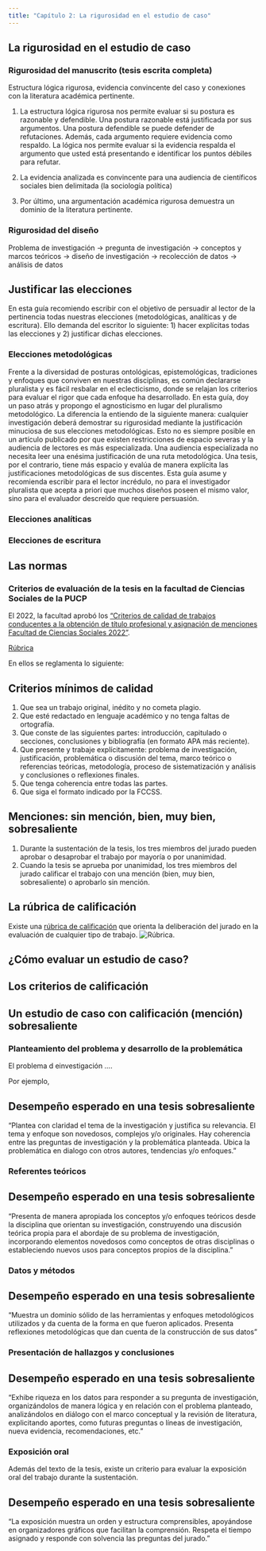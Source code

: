 ```yaml
---
title: "Capítulo 2: La rigurosidad en el estudio de caso"
---
```


## La rigurosidad en el estudio de caso

### Rigurosidad del manuscrito (tesis escrita completa)

Estructura lógica rigurosa, evidencia convincente del caso y conexiones con la literatura académica pertinente.

1.  La estructura lógica rigurosa nos permite evaluar si su postura es razonable y defendible. Una postura razonable está justificada por sus argumentos. Una postura defendible se puede defender de refutaciones. Además, cada argumento requiere evidencia como respaldo. La lógica nos permite evaluar si la evidencia respalda el argumento que usted está presentando e identificar los puntos débiles para refutar.

2.  La evidencia analizada es convincente para una audiencia de científicos sociales bien delimitada (la sociología política)

3.  Por último, una argumentación académica rigurosa demuestra un dominio de la literatura pertinente.

### Rigurosidad del diseño

Problema de investigación → pregunta de investigación → conceptos y marcos teóricos → diseño de investigación → recolección de datos → análisis de datos

## Justificar las elecciones

En esta guía recomiendo escribir con el objetivo de persuadir al lector de la pertinencia todas nuestras elecciones (metodológicas, analíticas y de escritura). Ello demanda del escritor lo siguiente: 1) hacer explícitas todas las elecciones y 2) justificar dichas elecciones.

### Elecciones metodológicas

Frente a la diversidad de posturas ontológicas, epistemológicas, tradiciones y enfoques que conviven en nuestras disciplinas, es común declararse pluralista y es fácil resbalar en el eclecticismo, donde se relajan los criterios para evaluar el rigor que cada enfoque ha desarrollado. En esta guía, doy un paso atrás y propongo el agnosticismo en lugar del pluralismo metodológico. La diferencia la entiendo de la siguiente manera: cualquier investigación deberá demostrar su rigurosidad mediante la justificación minuciosa de sus elecciones metodológicas. Esto no es siempre posible en un artículo publicado por que existen restricciones de espacio severas y la audiencia de lectores es más especializada. Una audiencia especializada no necesita leer una enésima justificación de una ruta metodológica. Una tesis, por el contrario, tiene más espacio y evalúa de manera explícita las justificaciones metodológicas de sus discentes. Esta guía asume y recomienda escribir para el lector incrédulo, no para el investigador pluralista que acepta a priori que muchos diseños poseen el mismo valor, sino para el evaluador descreído que requiere persuasión.

### Elecciones analíticas

### Elecciones de escritura

## Las normas

### Criterios de evaluación de la tesis en la facultad de Ciencias Sociales de la PUCP

El 2022, la facultad aprobó los ["Criterios de calidad de trabajos conducentes a la obtención de título profesional y asignación de menciones Facultad de Ciencias Sociales 2022"](https://facultad.pucp.edu.pe/ciencias-sociales/wp-content/uploads/2022/07/InformacionEstudiantes-CriteriosCalidadTrabajosConducentesTitulacion-FCCSS.pdf#:~:text=Criterios%20m%C3%ADnimos%20de%20calidad%20para%20trabajos%20conducentes%20a,conclusiones%20y%20bibliograf%C3%ADa%20%28en%20formato%20APA%20m%C3%A1s%20reciente%29.). 

[Rúbrica](/resource/rubrica.qmd#tbl-rubrica)

En ellos se reglamenta lo siguiente:

::: {.callout-note collapse="true" icon="false"}
## Criterios mínimos de calidad

1.  Que sea un trabajo original, inédito y no cometa plagio.
2.  Que esté redactado en lenguaje académico y no tenga faltas de ortografía.
3.  Que conste de las siguientes partes: introducción, capitulado o secciones, conclusiones y bibliografía (en formato APA más reciente).
4.  Que presente y trabaje explícitamente: problema de investigación, justificación, problemática o discusión del tema, marco teórico o referencias teóricas, metodología, proceso de sistematización y análisis y conclusiones o reflexiones finales.
5.  Que tenga coherencia entre todas las partes.
6.  Que siga el formato indicado por la FCCSS.
:::

::: {.callout-note collapse="true" icon="false"}
## Menciones: sin mención, bien, muy bien, sobresaliente

1.  Durante la sustentación de la tesis, los tres miembros del jurado pueden aprobar o desaprobar el trabajo por mayoría o por unanimidad.
2.  Cuando la tesis se aprueba por unanimidad, los tres miembros del jurado calificar el trabajo con una mención (bien, muy bien, sobresaliente) o aprobarlo sin mención.
:::

::: {.callout-note collapse="true" icon="false"}
## La rúbrica de calificación

Existe una [rúbrica de calificación](/resource/rubrica.qmd) que orienta la deliberación del jurado en la evaluación de cualquier tipo de trabajo. ![Rúbrica](/files/img/rubrica.png).
:::

## ¿Cómo evaluar un estudio de caso?

## Los criterios de calificación

## Un estudio de caso con calificación (mención) sobresaliente

### Planteamiento del problema y desarrollo de la problemática

El problema d einvestigación ....

Por ejemplo,

::: {.callout-tip collapse="true" icon="false"}
## Desempeño esperado en una tesis sobresaliente

"Plantea con claridad el tema de la investigación y justifica su relevancia. El tema y enfoque son novedosos, complejos y/o originales. Hay coherencia entre las preguntas de investigación y la problemática planteada. Ubica la problemática en dialogo con otros autores, tendencias y/o enfoques."
:::

### Referentes teóricos

::: {.callout-tip collapse="true" icon="false"}
## Desempeño esperado en una tesis sobresaliente

"Presenta de manera apropiada los conceptos y/o enfoques teóricos desde la disciplina que orientan su investigación, construyendo una discusión teórica propia para el abordaje de su problema de investigación, incorporando elementos novedosos como conceptos de otras disciplinas o estableciendo nuevos usos para conceptos propios de la disciplina."
:::

### Datos y métodos

::: {.callout-tip collapse="true" icon="false"}
## Desempeño esperado en una tesis sobresaliente

"Muestra un dominio sólido de las herramientas y enfoques metodológicos utilizados y da cuenta de la forma en que fueron aplicados. Presenta reflexiones metodológicas que dan cuenta de la construcción de sus datos"
:::

### Presentación de hallazgos y conclusiones

::: {.callout-tip collapse="true" icon="false"}
## Desempeño esperado en una tesis sobresaliente

"Exhibe riqueza en los datos para responder a su pregunta de investigación, organizándolos de manera lógica y en relación con el problema planteado, analizándolos en diálogo con el marco conceptual y la revisión de literatura, explicitando aportes, como futuras preguntas o líneas de investigación, nueva evidencia, recomendaciones, etc."
:::

### Exposición oral

Además del texto de la tesis, existe un criterio para evaluar la exposición oral del trabajo durante la sustentación.

::: {.callout-tip collapse="true" icon="false"}
## Desempeño esperado en una tesis sobresaliente

"La exposición muestra un orden y estructura comprensibles, apoyándose en organizadores gráficos que facilitan la comprensión. Respeta el tiempo asignado y responde con solvencia las preguntas del jurado."
:::
